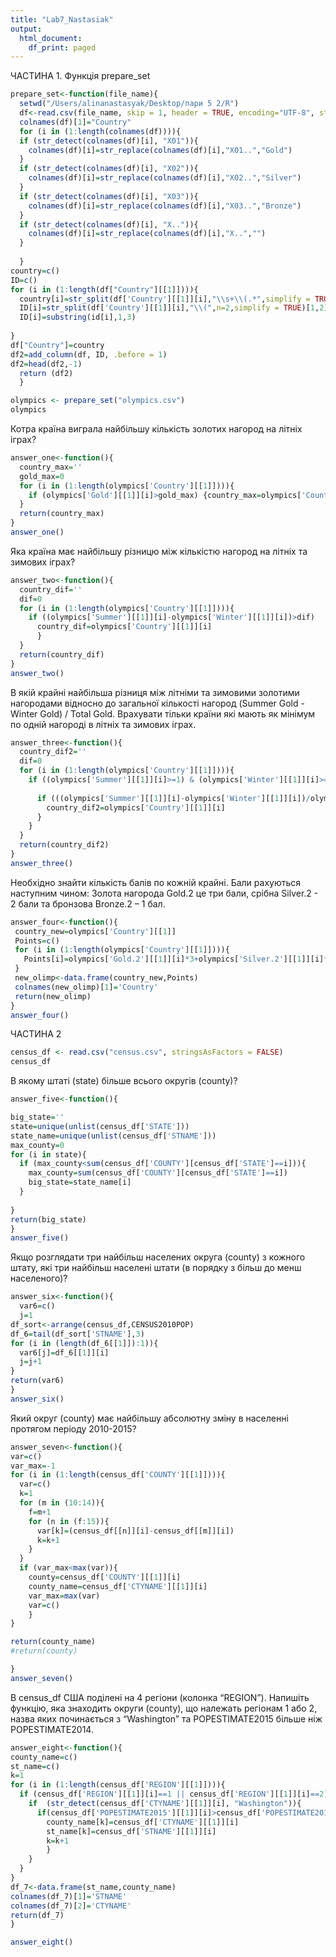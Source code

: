 ```yaml
---
title: "Lab7_Nastasiak"
output:
  html_document:
    df_print: paged
---
```



ЧАСТИНА 1. Функція prepare_set

```r
prepare_set<-function(file_name){
  setwd("/Users/alinanastasyak/Desktop/пари 5 2/R")
  df<-read.csv(file_name, skip = 1, header = TRUE, encoding="UTF-8", stringsAsFactors = FALSE)
  colnames(df)[1]="Country"
  for (i in (1:length(colnames(df)))){
  if (str_detect(colnames(df)[i], "X01")){
    colnames(df)[i]=str_replace(colnames(df)[i],"X01..","Gold")
  }
  if (str_detect(colnames(df)[i], "X02")){
    colnames(df)[i]=str_replace(colnames(df)[i],"X02..","Silver")
  }
  if (str_detect(colnames(df)[i], "X03")){
    colnames(df)[i]=str_replace(colnames(df)[i],"X03..","Bronze")
  }
  if (str_detect(colnames(df)[i], "X..")){
    colnames(df)[i]=str_replace(colnames(df)[i],"X..","")
  }
  
  }
country=c()
ID=c()
for (i in (1:length(df["Country"][[1]]))){
  country[i]=str_split(df['Country'][[1]][i],"\\s+\\(.*",simplify = TRUE)[1,1]
  ID[i]=str_split(df['Country'][[1]][i],"\\(",n=2,simplify = TRUE)[1,2]
  ID[i]=substring(id[i],1,3)
  
}
df["Country"]=country
df2=add_column(df, ID, .before = 1)
df2=head(df2,-1)
  return (df2)
  }

olympics <- prepare_set("olympics.csv")
olympics
```

Котра країна виграла найбільшу кількість золотих нагород на літніх іграх?

```r
answer_one<-function(){
  country_max=''
  gold_max=0
  for (i in (1:length(olympics['Country'][[1]]))){
    if (olympics['Gold'][[1]][i]>gold_max) {country_max=olympics['Country'][[1]][i]}
  }
  return(country_max)
}
answer_one()
```

Яка країна має найбільшу різницю між кількістю нагород на літніх та зимових іграх?
```r
answer_two<-function(){
  country_dif=''
  dif=0
  for (i in (1:length(olympics['Country'][[1]]))){
    if ((olympics['Summer'][[1]][i]-olympics['Winter'][[1]][i])>dif)   {
      country_dif=olympics['Country'][[1]][i]
      }
  }
  return(country_dif)
}
answer_two()
```
В якій крайні найбільша різниця між літніми та зимовими золотими нагородами відносно до загальної кількості нагород (Summer Gold - Winter Gold) / Total Gold. Врахувати тільки країни які мають як мінімум по одній нагороді в літніх та зимових іграх.
```r
answer_three<-function(){
  country_dif2=''
  dif=0
  for (i in (1:length(olympics['Country'][[1]]))){
    if ((olympics['Summer'][[1]][i]>=1) & (olympics['Winter'][[1]][i]>=1)){
    
      if (((olympics['Summer'][[1]][i]-olympics['Winter'][[1]][i])/olympics['Total'][[1]][i])>dif)   {
        country_dif2=olympics['Country'][[1]][i]
      }
    }
  }
  return(country_dif2)
}
answer_three()
```

Необхідно знайти кількість балів по кожній крайні. Бали рахуються наступним чином: Золота нагорода Gold.2 це три бали, срібна Silver.2 - 2 бали та бронзова Bronze.2 – 1 бал.
```r
answer_four<-function(){
 country_new=olympics['Country'][[1]]
 Points=c()
 for (i in (1:length(olympics['Country'][[1]]))){
   Points[i]=olympics['Gold.2'][[1]][i]*3+olympics['Silver.2'][[1]][i]*2+olympics['Bronze.2'][[1]][i]*1
 }
 new_olimp<-data.frame(country_new,Points)
 colnames(new_olimp)[1]='Country'
 return(new_olimp)
}
answer_four()

```

ЧАСТИНА 2
```r
census_df <- read.csv("census.csv", stringsAsFactors = FALSE)
census_df
```

В якому штаті (state) більше всього округів (county)?
```r
answer_five<-function(){

big_state=''
state=unique(unlist(census_df['STATE']))
state_name=unique(unlist(census_df['STNAME']))
max_county=0
for (i in state){
  if (max_county<sum(census_df['COUNTY'][census_df['STATE']==i])){
    max_county=sum(census_df['COUNTY'][census_df['STATE']==i])
    big_state=state_name[i]
  }
  
}
return(big_state)
}
answer_five()
```

Якщо розглядати три найбільш населених округа (county) з кожного штату, які три найбільш населені штати (в порядку з більш до менш населеного)?

```r
answer_six<-function(){
  var6=c()
  j=1
df_sort<-arrange(census_df,CENSUS2010POP)
df_6=tail(df_sort['STNAME'],3)
for (i in (length(df_6[[1]]):1)){
  var6[j]=df_6[[1]][i]
  j=j+1
}
return(var6)
}
answer_six()
```
Який округ (county) має найбільшу абсолютну зміну в населенні протягом періоду 2010-2015?

```r
answer_seven<-function(){
var=c()
var_max=-1
for (i in (1:length(census_df['COUNTY'][[1]]))){
  var=c()
  k=1
  for (m in (10:14)){
    f=m+1
    for (n in (f:15)){
      var[k]=(census_df[[n]][i]-census_df[[m]][i])
      k=k+1
    }
  }
  if (var_max<max(var)){
    county=census_df['COUNTY'][[1]][i]
    county_name=census_df['CTYNAME'][[1]][i]
    var_max=max(var)
    var=c()
    }
}

return(county_name)
#return(county)

}
answer_seven()
```

В census_df США поділені на 4 регіони (колонка "REGION"). Напишіть функцію, яка знаходить округи (county), що належать регіонам 1 або 2, назва яких починається з "Washington" та POPESTIMATE2015 більше ніж POPESTIMATE2014.

```r
answer_eight<-function(){
county_name=c()
st_name=c()
k=1
for (i in (1:length(census_df['REGION'][[1]]))){
  if (census_df['REGION'][[1]][i]==1 || census_df['REGION'][[1]][i]==2){
    if  (str_detect(census_df['CTYNAME'][[1]][i], "Washington")){
      if(census_df['POPESTIMATE2015'][[1]][i]>census_df['POPESTIMATE2014'][[1]][i]){ 
        county_name[k]=census_df['CTYNAME'][[1]][i]
        st_name[k]=census_df['STNAME'][[1]][i]
        k=k+1
        }
    }
  }
}
df_7<-data.frame(st_name,county_name)
colnames(df_7)[1]='STNAME'
colnames(df_7)[2]='CTYNAME'
return(df_7)
}

answer_eight()
```





